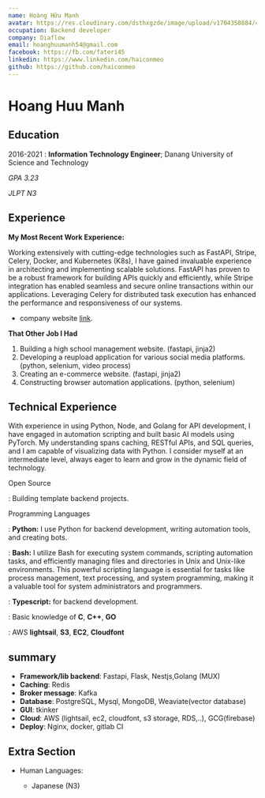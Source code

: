 ```yaml
---
name: Hoàng Hữu Mạnh
avatar: https://res.cloudinary.com/dsthxgzde/image/upload/v1704350884/413333990_340167852286888_3783268847571772435_n_nh33fs-manh_vpqeff.jpg
occupation: Backend developer
company: Diaflow
email: hoanghuumanh54@gmail.com
facebook: https://fb.com/fateri45
linkedin: https://www.linkedin.com/haiconmeo
github: https://github.com/haiconmeo
---
```

Hoang Huu Manh
============


Education
---------

2016-2021 
:   **Information Technology Engineer**; Danang University of Science and Technology

 *GPA 3.23*

 *JLPT N3*

Experience
----------

**My Most Recent Work Experience:**

Working extensively with cutting-edge technologies such as FastAPI, Stripe, Celery, Docker, and Kubernetes (K8s), I have gained invaluable experience in architecting and implementing scalable solutions. FastAPI has proven to be a robust framework for building APIs quickly and efficiently, while Stripe integration has enabled seamless and secure online transactions within our applications. Leveraging Celery for distributed task execution has enhanced the performance and responsiveness of our systems.


* company website  [link](http://www.diaflow.io). 

**That Other Job I Had**

1. Building a high school management website. (fastapi, jinja2)
2. Developing a reupload application for various social media platforms. (python, selenium, video process)
3. Creating an e-commerce website. (fastapi, jinja2)
4. Constructing browser automation applications. (python, selenium)

Technical Experience
--------------------

With experience in using Python, Node, and Golang for API development, I have engaged in automation scripting and built basic AI models using PyTorch. My understanding spans caching, RESTful APIs, and SQL queries, and I am capable of visualizing data with Python. I consider myself at an intermediate level, always eager to learn and grow in the dynamic field of technology.

Open Source

:   Building template backend projects.

Programming Languages

:   **Python:** I use Python for backend development, writing automation tools, and creating bots.

:   **Bash:** I utilize Bash for executing system commands, scripting automation tasks, and efficiently managing files and directories in Unix and Unix-like environments. This powerful scripting language is essential for tasks like process management, text processing, and system programming, making it a valuable tool for system administrators and programmers.

:   **Typescript:** for backend development. 



:   Basic knowledge of **C**, **C++**, **GO**

:   AWS **lightsail**, **S3**, **EC2**, **Cloudfont**

[ref]: (https://github.com/haiconmeo)

## summary

- **Framework/lib backend**: Fastapi, Flask, Nestjs,Golang (MUX)
- **Caching**: Redis
- **Broker message**: Kafka
- **Database**: PostgreSQL, Mysql, MongoDB, Weaviate(vector database)
- **GUI**: tkinker
- **Cloud**: AWS (lightsail, ec2, cloudfont, s3 storage, RDS,..), GCG(firebase)
- **Deploy**: Nginx, docker, gitlab CI

Extra Section
----------------------------------------

* Human Languages:

     * Japanese (N3)
